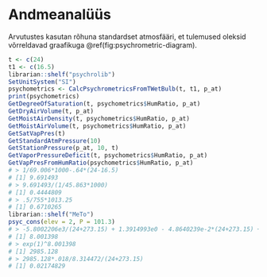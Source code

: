 # Andmeanalüüs

Arvutustes kasutan rõhuna standardset atmosfääri, et tulemused oleksid võrreldavad graafikuga \@ref(fig:psychrometric-diagram).

```r
t <- c(24)
t1 <- c(16.5)
librarian::shelf("psychrolib")
SetUnitSystem("SI")
psychometrics <- CalcPsychrometricsFromTWetBulb(t, t1, p_at)
print(psychometrics)
GetDegreeOfSaturation(t, psychometrics$HumRatio, p_at)
GetDryAirVolume(t, p_at)
GetMoistAirDensity(t, psychometrics$HumRatio, p_at)
GetMoistAirVolume(t, psychometrics$HumRatio, p_at)
GetSatVapPres(t)
GetStandardAtmPressure(10)
GetStationPressure(p_at, 10, t)
GetVaporPressureDeficit(t, psychometrics$HumRatio, p_at)
GetVapPresFromHumRatio(psychometrics$HumRatio, p_at)
# > 1/69.006*1000-.64*(24-16.5)
# [1] 9.691493
# > 9.691493/(1/45.863*1000)
# [1] 0.4444809
# > .5/755*1013.25
# [1] 0.6710265
librarian::shelf("MeTo")
psyc_cons(elev = 2, P = 101.3)
# > -5.8002206e3/(24+273.15) + 1.3914993e0 - 4.8640239e-2*(24+273.15) + 4.1764768e-5*(24+273.15)^2 - 1.4452093e-8*(24+273.15)^3 + 6.5459673e0*log((24+273.15))
# [1] 8.001398
# > exp(1)^8.001398
# [1] 2985.128
# > 2985.128*.018/8.314472/(24+273.15)
# [1] 0.02174829

```

